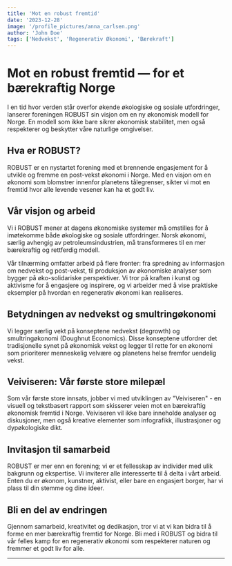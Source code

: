 ```yaml
---
title: 'Mot en robust fremtid'
date: '2023-12-28'
image: '/profile_pictures/anna_carlsen.png'
author: 'John Doe'
tags: ['Nedvekst', 'Regenerativ Økonomi', 'Bærekraft']
---
```


# Mot en robust fremtid — for et bærekraftig Norge

I en tid hvor verden står overfor økende økologiske og sosiale utfordringer, lanserer foreningen ROBUST sin visjon om en ny økonomisk modell for Norge. En modell som ikke bare sikrer økonomisk stabilitet, men også respekterer og beskytter våre naturlige omgivelser.

## Hva er ROBUST?

ROBUST er en nystartet forening med et brennende engasjement for å utvikle og fremme en post-vekst økonomi i Norge. Med en visjon om en økonomi som blomstrer innenfor planetens tålegrenser, sikter vi mot en fremtid hvor alle levende vesener kan ha et godt liv.

## Vår visjon og arbeid

Vi i ROBUST mener at dagens økonomiske systemer må omstilles for å imøtekomme både økologiske og sosiale utfordringer. Norsk økonomi, særlig avhengig av petroleumsindustrien, må transformeres til en mer bærekraftig og rettferdig modell.

Vår tilnærming omfatter arbeid på flere fronter: fra spredning av informasjon om nedvekst og post-vekst, til produksjon av økonomiske analyser som bygger på øko-solidariske perspektiver. Vi tror på kraften i kunst og aktivisme for å engasjere og inspirere, og vi arbeider med å vise praktiske eksempler på hvordan en regenerativ økonomi kan realiseres.

## Betydningen av nedvekst og smultringøkonomi

Vi legger særlig vekt på konseptene nedvekst (degrowth) og smultringøkonomi (Doughnut Economics). Disse konseptene utfordrer det tradisjonelle synet på økonomisk vekst og legger til rette for en økonomi som prioriterer menneskelig velvære og planetens helse fremfor uendelig vekst.

## Veiviseren: Vår første store milepæl

Som vår første store innsats, jobber vi med utviklingen av "Veiviseren" - en visuell og tekstbasert rapport som skisserer veien mot en bærekraftig økonomisk fremtid i Norge. Veiviseren vil ikke bare inneholde analyser og diskusjoner, men også kreative elementer som infografikk, illustrasjoner og dypøkologiske dikt.

## Invitasjon til samarbeid

ROBUST er mer enn en forening; vi er et fellesskap av individer med ulik bakgrunn og ekspertise. Vi inviterer alle interesserte til å delta i vårt arbeid. Enten du er økonom, kunstner, aktivist, eller bare en engasjert borger, har vi plass til din stemme og dine ideer.

## Bli en del av endringen

Gjennom samarbeid, kreativitet og dedikasjon, tror vi at vi kan bidra til å forme en mer bærekraftig fremtid for Norge. Bli med i ROBUST og bidra til vår felles kamp for en regenerativ økonomi som respekterer naturen og fremmer et godt liv for alle.

---
